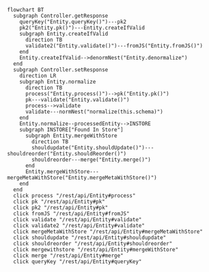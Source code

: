 ```mermaid
flowchart BT
  subgraph Controller.getResponse
    queryKey("Entity.queryKey()")---pk2
    pk2("Entity.pk()")---Entity.createIfValid
    subgraph Entity.createIfValid
      direction TB
      validate2("Entity.validate()")---fromJS("Entity.fromJS()")
    end
    Entity.createIfValid-->denormNest("Entity.denormalize")
  end
  subgraph Controller.setResponse
    direction LR
    subgraph Entity.normalize
      direction TB
      process("Entity.process()")-->pk("Entity.pk()")
      pk---validate("Entity.validate()")
      process-->validate
      validate---normNest("normalize(this.schema)")
    end
    Entity.normalize--processedEntity-->INSTORE
    subgraph INSTORE["Found In Store"]
      subgraph Entity.mergeWithStore
        direction TB
        shouldupdate("Entity.shouldUpdate()")---shouldreorder("Entity.shouldReorder()")
        shouldreorder---merge("Entity.merge()")
      end
      Entity.mergeWithStore---mergeMetaWithStore("Entity.mergeMetaWithStore()")
    end
  end
  click process "/rest/api/Entity#process"
  click pk "/rest/api/Entity#pk"
  click pk2 "/rest/api/Entity#pk"
  click fromJS "/rest/api/Entity#fromJS"
  click validate "/rest/api/Entity#validate"
  click validate2 "/rest/api/Entity#validate"
  click mergeMetaWithStore "/rest/api/Entity#mergeMetaWithStore"
  click shouldupdate "/rest/api/Entity#shouldupdate"
  click shouldreorder "/rest/api/Entity#shouldreorder"
  click mergewithstore "/rest/api/Entity#mergeWithStore"
  click merge "/rest/api/Entity#merge"
  click queryKey "/rest/api/Entity#queryKey"
```
